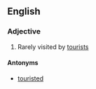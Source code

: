 ==English==

===Adjective===
{{en-adj}}

# Rarely visited by [[tourist]]s

====Antonyms====
* [[touristed]]